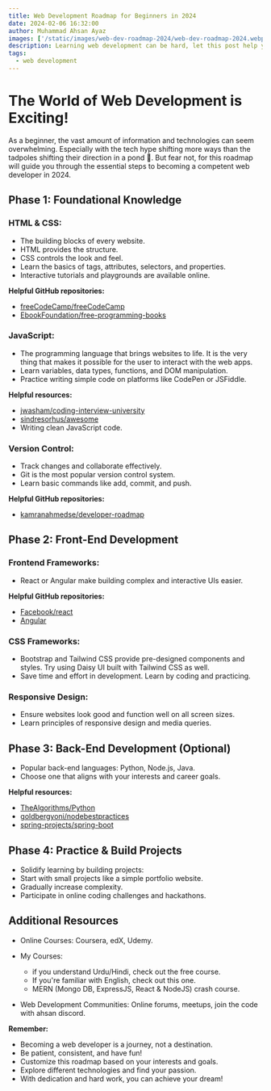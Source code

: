 ```yaml
---
title: Web Development Roadmap for Beginners in 2024
date: 2024-02-06 16:32:00
author: Muhammad Ahsan Ayaz
images: ['/static/images/web-dev-roadmap-2024/web-dev-roadmap-2024.webp']
description: Learning web development can be hard, let this post help you get more clarity
tags:
  - web development
---
```


# The World of Web Development is Exciting!

As a beginner, the vast amount of information and technologies can seem overwhelming. Especially with the tech hype shifting more ways than the tadpoles shifting their direction in a pond 🙂. But fear not, for this roadmap will guide you through the essential steps to becoming a competent web developer in 2024.

## Phase 1: Foundational Knowledge

### HTML & CSS:

- The building blocks of every website.
- HTML provides the structure.
- CSS controls the look and feel.
- Learn the basics of tags, attributes, selectors, and properties.
- Interactive tutorials and playgrounds are available online.

**Helpful GitHub repositories:**

- [freeCodeCamp/freeCodeCamp](https://github.com/freeCodeCamp/freeCodeCamp)
- [EbookFoundation/free-programming-books](https://github.com/EbookFoundation/free-programming-books)

### JavaScript:

- The programming language that brings websites to life. It is the very thing that makes it possible for the user to interact with the web apps.
- Learn variables, data types, functions, and DOM manipulation.
- Practice writing simple code on platforms like CodePen or JSFiddle.

**Helpful resources:**

- [jwasham/coding-interview-university](https://github.com/jwasham/coding-interview-university)
- [sindresorhus/awesome](https://github.com/sindresorhus/awesome)
- Writing clean JavaScript code.

### Version Control:

- Track changes and collaborate effectively.
- Git is the most popular version control system.
- Learn basic commands like add, commit, and push.

**Helpful GitHub repositories:**

- [kamranahmedse/developer-roadmap](https://github.com/kamranahmedse/developer-roadmap)

## Phase 2: Front-End Development

### Frontend Frameworks:

- React or Angular make building complex and interactive UIs easier.

**Helpful GitHub repositories:**

- [Facebook/react](https://github.com/facebook/react)
- [Angular](https://github.com/angular/angular)

### CSS Frameworks:

- Bootstrap and Tailwind CSS provide pre-designed components and styles. Try using Daisy UI built with Tailwind CSS as well.
- Save time and effort in development. Learn by coding and practicing.

### Responsive Design:

- Ensure websites look good and function well on all screen sizes.
- Learn principles of responsive design and media queries.

## Phase 3: Back-End Development (Optional)

- Popular back-end languages: Python, Node.js, Java.
- Choose one that aligns with your interests and career goals.

**Helpful resources:**

- [TheAlgorithms/Python](https://github.com/TheAlgorithms/Python)
- [goldbergyoni/nodebestpractices](https://github.com/goldbergyoni/nodebestpractices)
- [spring-projects/spring-boot](https://github.com/spring-projects/spring-boot)

## Phase 4: Practice & Build Projects

- Solidify learning by building projects:
- Start with small projects like a simple portfolio website.
- Gradually increase complexity.
- Participate in online coding challenges and hackathons.

## Additional Resources

- Online Courses: Coursera, edX, Udemy.
- My Courses:

  - if you understand Urdu/Hindi, check out the free course.
  - If you're familiar with English, check out this one.
  - MERN (Mongo DB, ExpressJS, React & NodeJS) crash course.

- Web Development Communities: Online forums, meetups, join the code with ahsan discord.

**Remember:**

- Becoming a web developer is a journey, not a destination.
- Be patient, consistent, and have fun!
- Customize this roadmap based on your interests and goals.
- Explore different technologies and find your passion.
- With dedication and hard work, you can achieve your dream!
